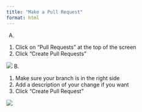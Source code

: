 ```yaml
---
title: "Make a Pull Request"
format: html
---
```


A. 
1. Click on "Pull Requests" at the top of the screen
2. Click "Create Pull Requests"

![](pr1.png)
B. 

1. Make sure your branch is in the right side
2. Add a description of your change if you want
3. Click "Create Pull Request"

![](pr2.png) 

